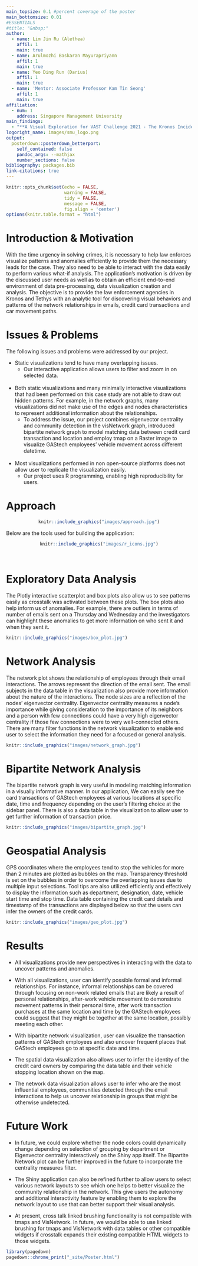 ```yaml
---
main_topsize: 0.1 #percent coverage of the poster
main_bottomsize: 0.01
#ESSENTIALS
#title: "&nbsp;"
author:
  - name: Lim Jin Ru (Alethea)
    affil: 1
    main: true
  - name: Arulmozhi Baskaran Mayurapriyann
    affil: 1
    main: true
  - name: Yeo Ding Run (Darius)
    affil: 1
    main: true
  - name: 'Mentor: Associate Professor Kam Tin Seong'
    affil: 1
    main: true
affiliation:
  - num: 1
    address: Singapore Management University
main_findings:
  - "**A Visual Exploration for VAST Challenge 2021 - The Kronos Incident**"
logoright_name: images/smu_logo.png
output: 
  posterdown::posterdown_betterport:
    self_contained: false
    pandoc_args: --mathjax
    number_sections: false
bibliography: packages.bib
link-citations: true
---
```


```r
knitr::opts_chunk$set(echo = FALSE,
                      warning = FALSE,
                      tidy = FALSE,
                      message = FALSE,
                      fig.align = 'center')
options(knitr.table.format = "html") 
```

# Introduction & Motivation

With the time urgency in solving crimes, it is necessary to help law enforces visualize patterns and anomalies efficiently to provide them the necessary leads for the case. They also need to be able to interact with the data easily to perform various what-if analysis. The application's motivation is driven by the discussed user needs as well as to obtain an efficient end-to-end environment of data pre-processing, data visualization creation and analysis. The objective is to  provide the law enforcement agencies in Kronos and Tethys with an analytic tool for discovering visual behaviors and patterns of the network relationships in emails, credit card transactions and car movement paths.

# Issues & Problems

The following issues and problems were addressed by our project.

* Static visualizations tend to have many overlapping issues.
    + Our interactive application allows users to filter and zoom in on selected data.
<br>
<br>
* Both static visualizations and many minimally interactive visualizations that had been performed on this case study are not able to draw out hidden patterns. For example, in the network graphs, many visualizations did not make use of the edges and nodes characteristics to represent additional information about the relationships.
    + To address the issue, our project combines eigenvector centrality and community detection in the visNetwork graph, introduced bipartite network graph to model matching data between credit card transaction and location and employ tmap on a Raster image to visualize GAStech employees' vehicle movement across different datetime.  
<br>
* Most visualizations performed in non open-source platforms does not allow user to replicate the visualization easily. 
    + Our project uses R programming, enabling high reproducibility for users.  

# Approach

<center>

```r
knitr::include_graphics("images/approach.jpg")
```

</center>

Below are the tools used for building the application:

<center>

```r
knitr::include_graphics("images/r_icons.jpg")
```

<br>
</center>

# Exploratory Data Analysis

The Plotly interactive scatterplot and box plots also allow us to see patterns easily as crosstalk was activated between these plots. The box plots also help inform us of anomalies. For example, there are outliers in terms of number of emails sent on a Thursday and Wednesday and the investigators can highlight these anomalies to get more information on who sent it and when they sent it. 

```r
knitr::include_graphics("images/box_plot.jpg")
```

# Network Analysis

The network plot shows the relationship of employees through their email interactions. The arrows represent the direction of the email sent. The email subjects in the data table in the visualization also provide more information about the nature of the interactions. The node sizes are a reflection of the nodes’ eigenvector centrality. Eigenvector centrality measures a node’s importance while giving consideration to the importance of its neighbors and a person with few connections could have a very high eigenvector centrality if those few connections were to very well-connected others. There are many filter functions in the network visualization to enable end user to select the information they need for a focused or general analysis.

```r
knitr::include_graphics("images/network_graph.jpg")
```

# Bipartite Network Analysis

The bipartite network graph is very useful in modeling matching information in a visually informative manner. In our application, We can easily see the card transactions of GAStech employees at various locations at specific date, time and frequency depending on the user's filtering choice at the sidebar panel. There is also a data table in the visualization to allow user to get further information of transaction price. 


```r
knitr::include_graphics("images/bipartite_graph.jpg")
```

# Geospatial Analysis

GPS coordinates where the employees tend to stop the vehicles for more than 2 minutes are plotted as bubbles on the map. Transparency threshold is set on the bubbles in order to overcome the overlapping issues due to multiple input selections. Tool tips are also utilized efficiently and effectively to display the information such as department, designation, date, vehicle start time and stop time. Data table containing the credit card details and timestamp of the transactions are displayed below so that the users can infer the owners of the credit cards.

```r
knitr::include_graphics("images/geo_plot.jpg")
```

# Results

* All visualizations provide new perspectives in interacting with the data to uncover patterns and anomalies. 

* With all visualizations, user can identify possible formal and informal relationships. For instance, informal relationships can be covered through focusing on non-work related emails that are likely a result of personal relationships, after-work vehicle movement to demonstrate movement patterns in their personal time, after work transaction purchases at the same location and time by the GAStech employees could suggest that they might be together at the same location, possibly meeting each other. 


* With bipartite network visualization, user can visualize the transaction patterns of GAStech employees and also uncover frequent places that GAStech employees go to at specific date and time.

* The spatial data visualization also allows user to infer the identity of the credit card owners by comparing the data table and their vehicle stopping location shown on the map.

* The network data visualization allows user to infer who are the most influential employees, communities detected through the email interactions to help us uncover relationship in groups that might be otherwise undetected.


# Future Work

* In future, we could explore whether the node colors could dynamically change depending on selection of grouping by department or Eigenvector centrality interactively on the Shiny app itself. The Bipartite Network plot can be further improved in the future to incorporate the centrality measures filter.

* The Shiny application can also be refined further to allow users to select various network layouts to see which one helps to better visualize the community relationship in the network. This give users the autonomy and additional interactivity feature by enabling them to explore the network layout to use that can better support their visual analysis.

* At present, cross talk linked brushing functionality is not compatible with tmaps and VisNetwork. In future, we would be able to use linked brushing for tmaps and VisNetwork with data tables or other compatible widgets if crosstalk expands their existing compatible HTML widgets to those widgets. 


```r
library(pagedown)
pagedown::chrome_print("_site/Poster.html")
```
